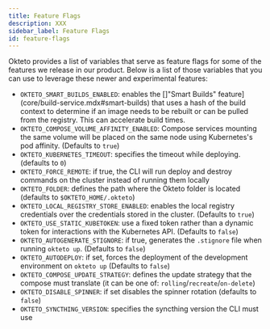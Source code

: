```yaml
---
title: Feature Flags
description: XXX
sidebar_label: Feature Flags
id: feature-flags
---
```



Okteto provides a list of variables that serve as feature flags for some of the features we release in our product. Below is a list of those variables that you can use to leverage these newer and experimental features:

- `OKTETO_SMART_BUILDS_ENABLED`: enables the []"Smart Builds" feature](core/build-service.mdx#smart-builds) that uses a hash of the build context to determine if an image needs to be rebuilt or can be pulled from the registry. This can accelerate build times.
- `OKTETO_COMPOSE_VOLUME_AFFINITY_ENABLED`: Compose services mounting the same volume will be placed on the same node using Kubernetes's pod affinity. (Defaults to `true`)
- `OKTETO_KUBERNETES_TIMEOUT`: specifies the timeout while deploying. (defaults to `0`)
- `OKTETO_FORCE_REMOTE`: if true, the CLI will run deploy and destroy commands on the cluster instead of running them locally
- `OKTETO_FOLDER`: defines the path where the Okteto folder is located (defaults to `$OKTETO_HOME/.okteto`)
- `OKTETO_LOCAL_REGISTRY_STORE_ENABLED`: enables the local registry credentials over the credentials stored in the cluster. (Defaults to `true`)
- `OKTETO_USE_STATIC_KUBETOKEN`: use a fixed token rather than a dynamic token for interactions with the Kubernetes API. (Defaults to `false`)
- `OKTETO_AUTOGENERATE_STIGNORE`: if true, generates the `.stignore` file when running `okteto up`. (Defaults to `false`)
- `OKTETO_AUTODEPLOY`: if set, forces the deployment of the development environment on `okteto up` (Defaults to `false`)
- `OKTETO_COMPOSE_UPDATE_STRATEGY`: defines the update strategy that the compose must translate (it can be one of: `rolling`/`recreate`/`on-delete`)
- `OKTETO_DISABLE_SPINNER`: if set disables the spinner rotation (defaults to `false`)
- `OKTETO_SYNCTHING_VERSION`: specifies the syncthing version the CLI must use